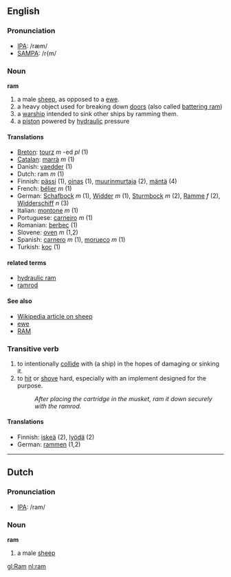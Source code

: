 ==English==
=== Pronunciation ===
*[[w:IPA|IPA]]: /ræm/
*[[w:SAMPA|SAMPA]]: /r{m/

=== Noun ===

'''ram'''
# a male [[sheep]], as opposed to a [[ewe]].
# a heavy object used for breaking down [[door]]s (also called [[battering ram]])
# a [[warship]] intended to sink other ships by ramming them.
# a [[piston]] powered by [[hydraulic]] pressure

==== Translations ====
*[[Breton]]: [[tourz]] ''m'' -ed ''pl'' (1)
*[[Catalan]]: [[marrà]] ''m'' (1)
*Danish: [[vaedder]] (1)
*Dutch: ram ''m'' (1)
*Finnish: [[pässi]] (1), [[oinas]] (1), [[muurinmurtaja]] (2), [[mäntä]] (4)
*French: [[bélier]] ''m'' (1)
*German: [[Schafbock]] ''m'' (1), [[Widder]] ''m'' (1), [[Sturmbock]] ''m'' (2), [[Ramme]] ''f'' (2), [[Widderschiff]] ''n'' (3)
*Italian: [[montone]] ''m'' (1)
*Portuguese: [[carneiro]] ''m'' (1)
*Romanian: [[berbec]] (1)
*Slovene: [[oven]] ''m'' (1,2)
*Spanish: [[carnero]] ''m'' (1), [[morueco]] ''m'' (1)
*Turkish: [[koç]] (1)

====related terms====
*[[hydraulic ram]]
*[[ramrod]]

====See also====

*[[w:sheep|Wikipedia article on sheep]]
*[[ewe]]
*[[RAM]]

=== Transitive verb ===

# to intentionally [[collide]] with (a ship) in the hopes of damaging or sinking it.
# to [[hit]] or [[shove]] hard, especially with an implement designed for the purpose.
#: ''After placing the cartridge in the musket, ram it down securely with the ramrod.''

====Translations====
*Finnish: [[iskeä]] (2), [[lyödä]] (2)
*German: [[rammen]] (1,2)
----
==Dutch==
=== Pronunciation ===
*[[w:IPA|IPA]]: /ram/

=== Noun ===

'''ram'''

# a male [[sheep]]

[[gl:Ram]]
[[nl:ram]]